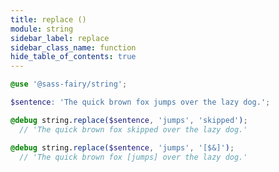 ```yaml
---
title: replace ()
module: string
sidebar_label: replace
sidebar_class_name: function
hide_table_of_contents: true
---
```


<FieldDetails />

```scss
@use '@sass-fairy/string';

$sentence: 'The quick brown fox jumps over the lazy dog.';

@debug string.replace($sentence, 'jumps', 'skipped');
  // 'The quick brown fox skipped over the lazy dog.'

@debug string.replace($sentence, 'jumps', '[$&]');
  // 'The quick brown fox [jumps] over the lazy dog.'
```
